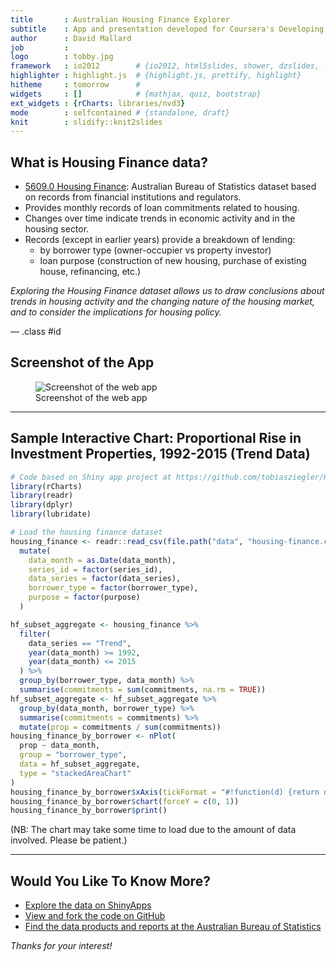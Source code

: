 ```yaml
---
title       : Australian Housing Finance Explorer
subtitle    : App and presentation developed for Coursera's Developing Data Products course project
author      : David Mallard
job         : 
logo        : tobby.jpg
framework   : io2012        # {io2012, html5slides, shower, dzslides, ...}
highlighter : highlight.js  # {highlight.js, prettify, highlight}
hitheme     : tomorrow      # 
widgets     : []            # {mathjax, quiz, bootstrap}
ext_widgets : {rCharts: libraries/nvd3}
mode        : selfcontained # {standalone, draft}
knit        : slidify::knit2slides
---
```


<!-- Limit image width and height -->
<style type='text/css'>
img {
    max-height: 560px;
    max-width: 964px;
}
</style>

## What is Housing Finance data?

* [5609.0 Housing Finance](http://www.abs.gov.au/ausstats/abs@.nsf/mf/5609.0): Australian Bureau of Statistics dataset based on records from financial institutions and regulators.
* Provides monthly records of loan commitments related to housing.
* Changes over time indicate trends in economic activity and in the housing sector.
* Records (except in earlier years) provide a breakdown of lending:
  * by borrower type (owner-occupier vs property investor)
  * loan purpose (construction of new housing, purchase of existing house, refinancing, etc.)

*Exploring the Housing Finance dataset allows us to draw conclusions about trends in housing activity and the changing nature of the housing market, and to consider the implications for housing policy.*

--- .class #id 

## Screenshot of the App

![Screenshot of the web app](assets/img/shinyapps_io.png)

---

## Sample Interactive Chart: Proportional Rise in Investment Properties, 1992-2015 (Trend Data)

```r
# Code based on Shiny app project at https://github.com/tobiasziegler/HousingFinance
library(rCharts)
library(readr)
library(dplyr)
library(lubridate)

# Load the housing finance dataset
housing_finance <- readr::read_csv(file.path("data", "housing-finance.csv")) %>%
  mutate(
    data_month = as.Date(data_month),
    series_id = factor(series_id),
    data_series = factor(data_series),
    borrower_type = factor(borrower_type),
    purpose = factor(purpose)
  )

hf_subset_aggregate <- housing_finance %>%
  filter(
    data_series == "Trend",
    year(data_month) >= 1992,
    year(data_month) <= 2015
  ) %>%
  group_by(borrower_type, data_month) %>%
  summarise(commitments = sum(commitments, na.rm = TRUE))
hf_subset_aggregate <- hf_subset_aggregate %>%
  group_by(data_month, borrower_type) %>%
  summarise(commitments = commitments) %>%
  mutate(prop = commitments / sum(commitments))
housing_finance_by_borrower <- nPlot(
  prop ~ data_month,
  group = "borrower_type",
  data = hf_subset_aggregate,
  type = "stackedAreaChart"
)
housing_finance_by_borrower$xAxis(tickFormat = "#!function(d) {return d3.time.format('%Y-%m')(new Date( d * 86400000 ));}!#")
housing_finance_by_borrower$chart(forceY = c(0, 1))
housing_finance_by_borrower$print()
```

(NB: The chart may take some time to load due to the amount of data involved. Please be patient.)

---

## Would You Like To Know More?

* [Explore the data on ShinyApps](https://tobiasziegler.shinyapps.io/HousingFinance)
* [View and fork the code on GitHub](https://github.com/tobiasziegler/HousingFinance)
* [Find the data products and reports at the Australian Bureau of Statistics](http://www.abs.gov.au/ausstats/abs@.nsf/mf/5609.0)

*Thanks for your interest!*